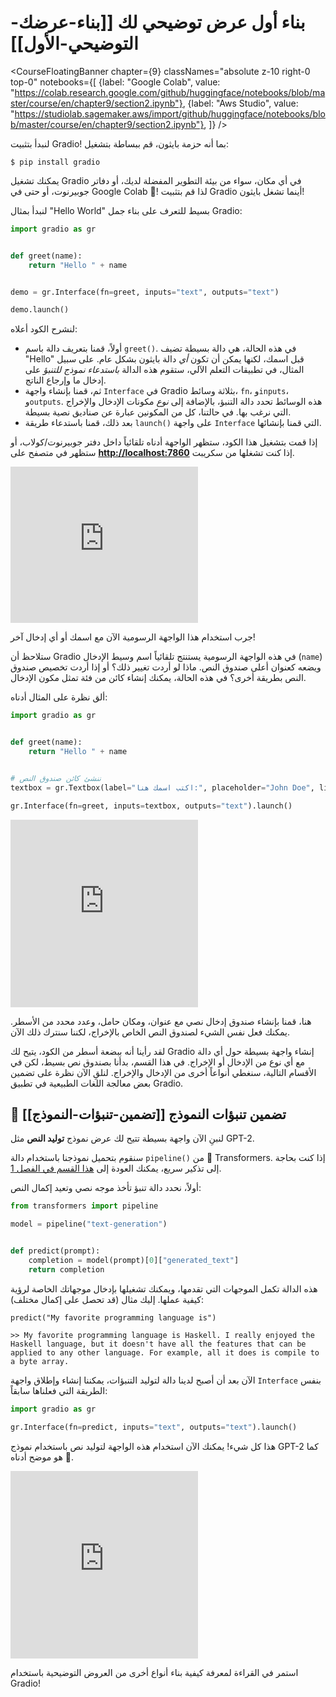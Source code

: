 # بناء أول عرض توضيحي لك [[بناء-عرضك-التوضيحي-الأول]]

<CourseFloatingBanner chapter={9}
  classNames="absolute z-10 right-0 top-0"
  notebooks={[
    {label: "Google Colab", value: "https://colab.research.google.com/github/huggingface/notebooks/blob/master/course/en/chapter9/section2.ipynb"},
    {label: "Aws Studio", value: "https://studiolab.sagemaker.aws/import/github/huggingface/notebooks/blob/master/course/en/chapter9/section2.ipynb"},
]} />

لنبدأ بتثبيت Gradio! بما أنه حزمة بايثون، قم ببساطة بتشغيل:

`$ pip install gradio `

يمكنك تشغيل Gradio في أي مكان، سواء من بيئة التطوير المفضلة لديك، أو دفاتر جوبيرنوت، أو حتى في Google Colab 🤯!
لذا قم بتثبيت Gradio أينما تشغل بايثون!

لنبدأ بمثال "Hello World" بسيط للتعرف على بناء جمل Gradio:

```py
import gradio as gr


def greet(name):
    return "Hello " + name


demo = gr.Interface(fn=greet, inputs="text", outputs="text")

demo.launch()
```

لنشرح الكود أعلاه:

- أولاً، قمنا بتعريف دالة باسم `greet()`. في هذه الحالة، هي دالة بسيطة تضيف "Hello" قبل اسمك، لكنها يمكن أن تكون *أي* دالة بايثون بشكل عام. على سبيل المثال، في تطبيقات التعلم الآلي، ستقوم هذه الدالة *باستدعاء نموذج للتنبؤ* على إدخال ما وإرجاع الناتج.
- ثم، قمنا بإنشاء واجهة `Interface` في Gradio بثلاثة وسائط، `fn`، و`inputs`، و`outputs`. هذه الوسائط تحدد دالة التنبؤ، بالإضافة إلى _نوع_ مكونات الإدخال والإخراج التي نرغب بها. في حالتنا، كل من المكونين عبارة عن صناديق نصية بسيطة.
- بعد ذلك، قمنا باستدعاء طريقة `launch()` على واجهة `Interface` التي قمنا بإنشائها.

إذا قمت بتشغيل هذا الكود، ستظهر الواجهة أدناه تلقائياً داخل دفتر جوبيرنوت/كولاب، أو ستظهر في متصفح على **[http://localhost:7860](http://localhost:7860/)** إذا كنت تشغلها من سكريبت.

<iframe src="https://course-demos-hello-world.hf.space" frameBorder="0" height="250" title="Gradio app" class="container p-0 flex-grow space-iframe" allow="accelerometer; ambient-light-sensor; autoplay; battery; camera; document-domain; encrypted-media; fullscreen; geolocation; gyroscope; layout-animations; legacy-image-formats; magnetometer; microphone; midi; oversized-images; payment; picture-in-picture; publickey-credentials-get; sync-xhr; usb; vr ; wake-lock; xr-spatial-tracking" sandbox="allow-forms allow-modals allow-popups allow-popups-to-escape-sandbox allow-same-origin allow-scripts allow-downloads"></iframe>

جرب استخدام هذا الواجهة الرسومية الآن مع اسمك أو أي إدخال آخر!

ستلاحظ أن Gradio في هذه الواجهة الرسومية يستنتج تلقائياً اسم وسيط الإدخال (`name`)
ويضعه كعنوان أعلى صندوق النص. ماذا لو أردت تغيير ذلك؟
أو إذا أردت تخصيص صندوق النص بطريقة أخرى؟ في هذه الحالة، يمكنك
إنشاء كائن من فئة تمثل مكون الإدخال.

ألق نظرة على المثال أدناه:

```py
import gradio as gr


def greet(name):
    return "Hello " + name


# ننشئ كائن صندوق النص
textbox = gr.Textbox(label="اكتب اسمك هنا:", placeholder="John Doe", lines=2)

gr.Interface(fn=greet, inputs=textbox, outputs="text").launch()
```

<iframe src="https://course-demos-hello-world-custom.hf.space" frameBorder="0" height="300" title="Gradio app" class="container p-0 flex-grow space-iframe" allow="accelerometer; ambient-light-sensor; autoplay; battery; camera; document-domain; encrypted-media; fullscreen; geolocation; gyroscope; layout-animations; legacy-image-formats; magnetometer; microphone; midi; oversized-images; payment; picture-in-picture; publickey-credentials-get; sync-xhr; usb; vr ; wake-lock; xr-spatial-tracking" sandbox="allow-forms allow-modals allow-popups allow-popups-to-escape-sandbox allow-same-origin allow-scripts allow-downloads"></iframe>

هنا، قمنا بإنشاء صندوق إدخال نصي مع عنوان، ومكان حامل، وعدد محدد من الأسطر.
يمكنك فعل نفس الشيء لصندوق النص الخاص بالإخراج، لكننا سنترك ذلك الآن.

لقد رأينا أنه ببضعة أسطر من الكود، يتيح لك Gradio إنشاء واجهة بسيطة حول أي دالة
مع أي نوع من الإدخال أو الإخراج. في هذا القسم، بدأنا بصندوق نص بسيط، لكن في الأقسام التالية، سنغطي أنواعاً أخرى من الإدخال والإخراج. لنلقِ الآن نظرة على تضمين بعض معالجة اللغات الطبيعية في تطبيق Gradio.

## 🤖 تضمين تنبؤات النموذج [[تضمين-تنبؤات-النموذج]]

لنبنِ الآن واجهة بسيطة تتيح لك عرض نموذج **توليد النص** مثل GPT-2.

سنقوم بتحميل نموذجنا باستخدام دالة `pipeline()` من 🤗 Transformers.
إذا كنت بحاجة إلى تذكير سريع، يمكنك العودة إلى [هذا القسم في الفصل 1](/course/chapter1/3#text-generation).

أولاً، نحدد دالة تنبؤ تأخذ موجه نصي وتعيد إكمال النص:

```py
from transformers import pipeline

model = pipeline("text-generation")


def predict(prompt):
    completion = model(prompt)[0]["generated_text"]
    return completion
```

هذه الدالة تكمل الموجهات التي تقدمها، ويمكنك تشغيلها بإدخال موجهاتك الخاصة لرؤية كيفية عملها. إليك مثال (قد تحصل على إكمال مختلف):

```
predict("My favorite programming language is")
```

```
>> My favorite programming language is Haskell. I really enjoyed the Haskell language, but it doesn't have all the features that can be applied to any other language. For example, all it does is compile to a byte array.
```

الآن بعد أن أصبح لدينا دالة لتوليد التنبؤات، يمكننا إنشاء وإطلاق واجهة `Interface` بنفس الطريقة التي فعلناها سابقاً:

```py
import gradio as gr

gr.Interface(fn=predict, inputs="text", outputs="text").launch()
```

هذا كل شيء! يمكنك الآن استخدام هذه الواجهة لتوليد نص باستخدام نموذج GPT-2 كما هو موضح أدناه 🤯.

<iframe src="https://course-demos-gpt-2.hf.space" frameBorder="0" height="300" title="Gradio app" class="container p-0 flex-grow space-iframe" allow="accelerometer; ambient-light-sensor; autoplay; battery; camera; document-domain; encrypted-media; fullscreen; geolocation; gyroscope; layout-animations; legacy-image-formats; magnetometer; microphone; midi; oversized-images; payment; picture-in-picture; publickey-credentials-get; sync-xhr; usb; vr ; wake-lock; xr-spatial-tracking" sandbox="allow-forms allow-modals allow-popups allow-popups-to-escape-sandbox allow-same-origin allow-scripts allow-downloads"></iframe>

استمر في القراءة لمعرفة كيفية بناء أنواع أخرى من العروض التوضيحية باستخدام Gradio!